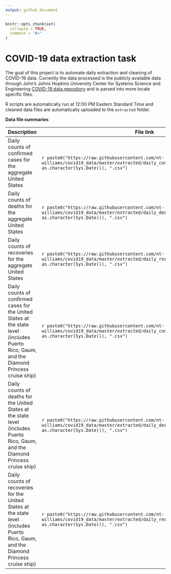 ```yaml
---
output: github_document
---
```


<!-- README.md is generated from README.Rmd. Please edit that file -->

```r
knitr::opts_chunk$set(
  collapse = TRUE,
  comment = "#>"
)
```

# COVID-19 data extraction task

<!-- badges: start -->
<!-- badges: end -->

The goal of this project is to automate daily extraction and cleaning of COVID-19 data. Currently the data processed is the publicly available data through John's Johns Hopkins University Center for Systems Science and Engineering [COVID-19 data repository](https://github.com/CSSEGISandData/COVID-19) and is parsed into more locale specific files. 

R scripts are automatically run at 12:00 PM Eastern Standard Time and cleaned data files are automatically uploaded to the `extracted` folder.

**Data file summaries**

| Description    | File link |
|----------------------------------------------|-----------|
| Daily counts of confirmed cases for the aggregate United States | `r paste0("https://raw.githubusercontent.com/nt-williams/covid19_data/master/extracted/daily_confirmed_cases_US_count_", as.character(Sys.Date()), ".csv")` | 
| Daily counts of deaths for the aggregate United States | `r paste0("https://raw.githubusercontent.com/nt-williams/covid19_data/master/extracted/daily_deaths_US_count_", as.character(Sys.Date()), ".csv")` | 
| Daily counts of recoveries for the aggregate United States | `r paste0("https://raw.githubusercontent.com/nt-williams/covid19_data/master/extracted/daily_recovered_US_count_", as.character(Sys.Date()), ".csv")` | 
| Daily counts of confirmed cases for the United States at the state level (includes Puerto Rico, Gaum, and the Diamond Princess cruise ship) | `r paste0("https://raw.githubusercontent.com/nt-williams/covid19_data/master/extracted/daily_confirmed_cases_US_locale_count_", as.character(Sys.Date()), ".csv")` |
| Daily counts of deaths for the United States at the state level (includes Puerto Rico, Gaum, and the Diamond Princess cruise ship) | `r paste0("https://raw.githubusercontent.com/nt-williams/covid19_data/master/extracted/daily_deaths_US_locale_count_", as.character(Sys.Date()), ".csv")` |
| Daily counts of recoveries for the United States at the state level (includes Puerto Rico, Gaum, and the Diamond Princess cruise ship) | `r paste0("https://raw.githubusercontent.com/nt-williams/covid19_data/master/extracted/daily_recovered_US_locale_count_", as.character(Sys.Date()), ".csv")` |

